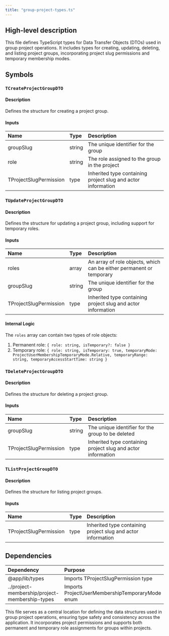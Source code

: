 ```yaml
---
title: "group-project-types.ts"
---
```


## High-level description
This file defines TypeScript types for Data Transfer Objects (DTOs) used in group project operations. It includes types for creating, updating, deleting, and listing project groups, incorporating project slug permissions and temporary membership modes.

## Symbols

### `TCreateProjectGroupDTO`
#### Description
Defines the structure for creating a project group.

#### Inputs
| Name | Type | Description |
|:-----|:-----|:------------|
| groupSlug | string | The unique identifier for the group |
| role | string | The role assigned to the group in the project |
| TProjectSlugPermission | type | Inherited type containing project slug and actor information |

### `TUpdateProjectGroupDTO`
#### Description
Defines the structure for updating a project group, including support for temporary roles.

#### Inputs
| Name | Type | Description |
|:-----|:-----|:------------|
| roles | array | An array of role objects, which can be either permanent or temporary |
| groupSlug | string | The unique identifier for the group |
| TProjectSlugPermission | type | Inherited type containing project slug and actor information |

#### Internal Logic
The `roles` array can contain two types of role objects:
1. Permanent role: `{ role: string, isTemporary?: false }`
2. Temporary role: `{ role: string, isTemporary: true, temporaryMode: ProjectUserMembershipTemporaryMode.Relative, temporaryRange: string, temporaryAccessStartTime: string }`

### `TDeleteProjectGroupDTO`
#### Description
Defines the structure for deleting a project group.

#### Inputs
| Name | Type | Description |
|:-----|:-----|:------------|
| groupSlug | string | The unique identifier for the group to be deleted |
| TProjectSlugPermission | type | Inherited type containing project slug and actor information |

### `TListProjectGroupDTO`
#### Description
Defines the structure for listing project groups.

#### Inputs
| Name | Type | Description |
|:-----|:-----|:------------|
| TProjectSlugPermission | type | Inherited type containing project slug and actor information |

## Dependencies
| Dependency | Purpose |
|:-----------|:--------|
| @app/lib/types | Imports TProjectSlugPermission type |
| ../project-membership/project-membership-types | Imports ProjectUserMembershipTemporaryMode enum |

This file serves as a central location for defining the data structures used in group project operations, ensuring type safety and consistency across the application. It incorporates project permissions and supports both permanent and temporary role assignments for groups within projects.